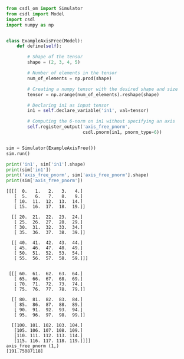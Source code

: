 ```py
from csdl_om import Simulator
from csdl import Model
import csdl
import numpy as np


class ExampleAxisFree(Model):
    def define(self):

        # Shape of the tensor
        shape = (2, 3, 4, 5)

        # Number of elements in the tensor
        num_of_elements = np.prod(shape)

        # Creating a numpy tensor with the desired shape and size
        tensor = np.arange(num_of_elements).reshape(shape)

        # Declaring in1 as input tensor
        in1 = self.declare_variable('in1', val=tensor)

        # Computing the 6-norm on in1 without specifying an axis
        self.register_output('axis_free_pnorm',
                             csdl.pnorm(in1, pnorm_type=6))


sim = Simulator(ExampleAxisFree())
sim.run()

print('in1', sim['in1'].shape)
print(sim['in1'])
print('axis_free_pnorm', sim['axis_free_pnorm'].shape)
print(sim['axis_free_pnorm'])
```


```in1 (2, 3, 4, 5)
[[[[  0.   1.   2.   3.   4.]
   [  5.   6.   7.   8.   9.]
   [ 10.  11.  12.  13.  14.]
   [ 15.  16.  17.  18.  19.]]

  [[ 20.  21.  22.  23.  24.]
   [ 25.  26.  27.  28.  29.]
   [ 30.  31.  32.  33.  34.]
   [ 35.  36.  37.  38.  39.]]

  [[ 40.  41.  42.  43.  44.]
   [ 45.  46.  47.  48.  49.]
   [ 50.  51.  52.  53.  54.]
   [ 55.  56.  57.  58.  59.]]]


 [[[ 60.  61.  62.  63.  64.]
   [ 65.  66.  67.  68.  69.]
   [ 70.  71.  72.  73.  74.]
   [ 75.  76.  77.  78.  79.]]

  [[ 80.  81.  82.  83.  84.]
   [ 85.  86.  87.  88.  89.]
   [ 90.  91.  92.  93.  94.]
   [ 95.  96.  97.  98.  99.]]

  [[100. 101. 102. 103. 104.]
   [105. 106. 107. 108. 109.]
   [110. 111. 112. 113. 114.]
   [115. 116. 117. 118. 119.]]]]
axis_free_pnorm (1,)
[191.75087118]
```
